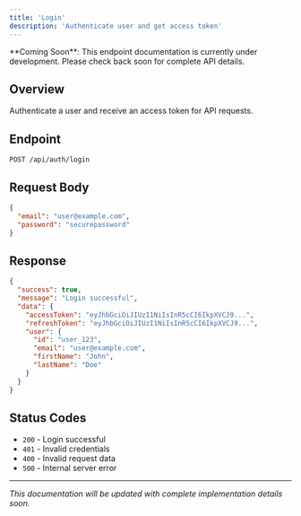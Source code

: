 ```yaml
---
title: 'Login'
description: 'Authenticate user and get access token'
---
```


<Note>
  **Coming Soon**: This endpoint documentation is currently under development. Please check back soon for complete API details.
</Note>

## Overview

Authenticate a user and receive an access token for API requests.

## Endpoint

```
POST /api/auth/login
```

## Request Body

```json
{
  "email": "user@example.com",
  "password": "securepassword"
}
```

## Response

```json
{
  "success": true,
  "message": "Login successful",
  "data": {
    "accessToken": "eyJhbGciOiJIUzI1NiIsInR5cCI6IkpXVCJ9...",
    "refreshToken": "eyJhbGciOiJIUzI1NiIsInR5cCI6IkpXVCJ9...",
    "user": {
      "id": "user_123",
      "email": "user@example.com",
      "firstName": "John",
      "lastName": "Doe"
    }
  }
}
```

## Status Codes

- `200` - Login successful
- `401` - Invalid credentials
- `400` - Invalid request data
- `500` - Internal server error

---

*This documentation will be updated with complete implementation details soon.* 